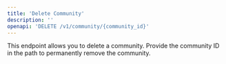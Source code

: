 ```yaml
---
title: 'Delete Community'
description: ''
openapi: 'DELETE /v1/community/{community_id}'
---
```


This endpoint allows you to delete a community. Provide the community ID in the path to permanently remove the community.